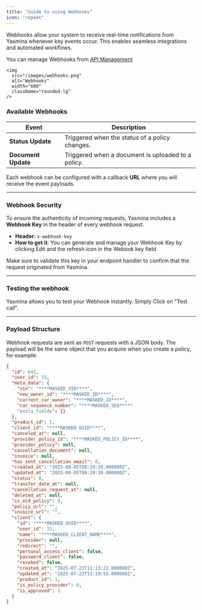 ```yaml
---
title: "Guide to using Webhooks"
icon: "repeat"
---
```


Webhooks allow your system to receive real-time notifications from Yasmina whenever key events occur. This enables seamless integrations and automated workflows.

You can manage Webhooks from <a href="https://portal.yasmina.ai/api-management">API Management</a>


	<img
	  src="/images/webhooks.png"
	  alt="Webhooks"
	  width="600"
	  className="rounded-lg"
	/>

### Available Webhooks

| Event              | Description                                                       |
|--------------------|-------------------------------------------------------------------|
| **Status Update**  | Triggered when the status of a policy changes. |
| **Document Update**| Triggered when a document is uploaded to a policy.                 |

Each webhook can be configured with a callback **URL** where you will receive the event payloads.

---

### Webhook Security

To ensure the authenticity of incoming requests, Yasmina includes a **Webhook Key** in the header of every webhook request.

- **Header**: `x-webhook-key`
- **How to get it**: You can generate and manage your Webhook Key by clicking Edit and the refresh icon in the Webook key field

Make sure to validate this key in your endpoint handler to confirm that the request originated from Yasmina.

---

### Testing the webhook

Yasmina allows you to test your Webhook instantly. Simply Click on "Test call".

---

### Payload Structure

Webhook requests are sent as `POST` requests with a JSON body. The payload will be the same object that you acquire when you create a policy, for example:

```json
{
  "id": 641,
  "user_id": 33,
  "meta_data": {
    "vin": "****MASKED_VIN****",
    "new_owner_id": "****MASKED_ID****",
    "current_car_owner": "****MASKED_ID****",
    "car_sequence_number": "****MASKED_SEQ****"
    "extra_fields": {}
  },
  "product_id": 1,
  "client_id": "****MASKED_UUID****",
  "canceled_at": null,
  "provider_policy_id": "****MASKED_POLICY_ID****",
  "provider_policy": null,
  "cancellation_document": null,
  "invoice": null,
  "has_sent_cancellation_email": 0,
  "created_at": "2025-08-05T08:29:39.000000Z",
  "updated_at": "2025-08-05T08:29:39.000000Z",
  "status": 0,
  "transfer_date_at": null,
  "cancellation_request_at": null,
  "deleted_at": null,
  "is_old_policy": 0,
  "policy_url": "",
  "invoice_url": "",
  "client": {
    "id": "****MASKED_UUID****",
    "user_id": 33,
    "name": "****MASKED_CLIENT_NAME****",
    "provider": null,
    "redirect": "",
    "personal_access_client": false,
    "password_client": false,
    "revoked": false,
    "created_at": "2025-07-23T11:13:22.000000Z",
    "updated_at": "2025-07-23T11:19:55.000000Z",
    "product_id": 1,
    "is_policy_provider": 0,
    "is_approved": 1
  }
}
